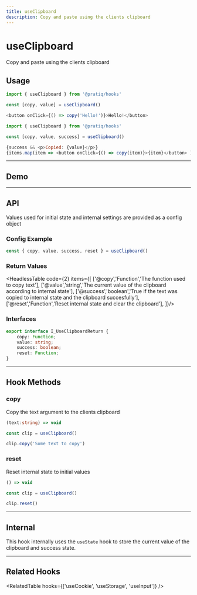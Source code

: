 ```yaml
---
title: useClipboard
description: Copy and paste using the clients clipboard
---
```



# 

<Card>
<MainText>
<h1>useClipboard</h1>
Copy and paste using the clients clipboard
</MainText>
</Card>

<!--meta-section-break-->




## Usage

<Tabs>

<TabItem value='simple' label='Simple'>

```js 
import { useClipboard } from '@pratiq/hooks'

const [copy, value] = useClipboard()

<button onClick={() => copy('Hello!')}>Hello!</button>
```

</TabItem>

<TabItem value='advanced' label='Advanced'>

```js
import { useClipboard } from '@pratiq/hooks'

const [copy, value, success] = useClipboard()

{success && <p>Copied: {value}</p>}
{items.map(item => <button onClick={() => copy(item)}>{item}</button> )}
```

</TabItem>
</Tabs>






<!--=========================================================================-->

<hr />

## Demo

<DemoComponent />







<!--=========================================================================-->

<hr />

## API 

Values used for initial state and internal settings are provided as a config
object 


### Config Example

```ts
const { copy, value, success, reset } = useClipboard()
```


### Return Values


<HeadlessTable code={2} items={[
    ['@copy','Function','The function used to copy text'],
    ['@value','string','The current value of the clipboard according to internal state'],
    ['@success','boolean','True if the text was copied to internal state and the clipboard succesfully'],
    ['@reset','Function','Reset internal state and clear the clipboard'],
]}/>


### Interfaces
```ts
export interface I_UseClipboardReturn {
    copy: Function;
    value: string;
    success: boolean;
    reset: Function;
}
```







<!--=========================================================================-->

<hr />


## Hook Methods

<Card>

### copy
Copy the text argument to the clients clipboard

```ts
(text:string) => void 
```
```ts
const clip = useClipboard()

clip.copy('Some text to copy')
```
</Card>
<Card>

### reset
Reset internal state to initial values

```ts
() => void 
```
```ts
const clip = useClipboard()

clip.reset()
```

</Card>






<!--=========================================================================-->

<hr />


## Internal

This hook internally uses the `useState` hook to store the current value of the clipboard
and success state.



<!--=========================================================================-->

<hr />


## Related Hooks


<RelatedTable hooks={['useCookie', 'useStorage', 'useInput']} />
